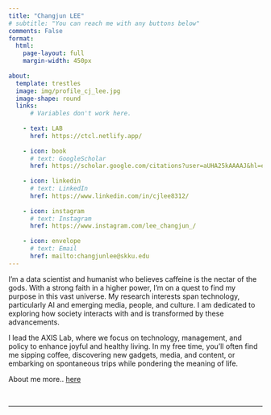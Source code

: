 ```yaml
---
title: "Changjun LEE"
# subtitle: "You can reach me with any buttons below"
comments: False
format:
  html:
    page-layout: full
    margin-width: 450px
    
about:
  template: trestles
  image: img/profile_cj_lee.jpg
  image-shape: round
  links:
      # Variables don't work here.
    
    - text: LAB
      href: https://ctcl.netlify.app/
    
    - icon: book
      # text: GoogleScholar
      href: https://scholar.google.com/citations?user=aUHA25kAAAAJ&hl=en
      
    - icon: linkedin
      # text: LinkedIn
      href: https://www.linkedin.com/in/cjlee8312/
    
    - icon: instagram
      # text: Instagram
      href: https://www.instagram.com/lee_changjun_/
    
    - icon: envelope
      # text: Email
      href: mailto:changjunlee@skku.edu
---
```


I’m a data scientist and humanist who believes caffeine is the nectar of the gods. With a strong faith in a higher power, I’m on a quest to find my purpose in this vast universe. My research interests span technology, particularly AI and emerging media, people, and culture. I am dedicated to exploring how society interacts with and is transformed by these advancements.

I lead the AXIS Lab, where we focus on technology, management, and policy to enhance joyful and healthy living. In my free time, you’ll often find me sipping coffee, discovering new gadgets, media, and content, or embarking on spontaneous trips while pondering the meaning of life.

About me more.. [here](about.qmd)

</br>

------------------------------------------------------------------------


